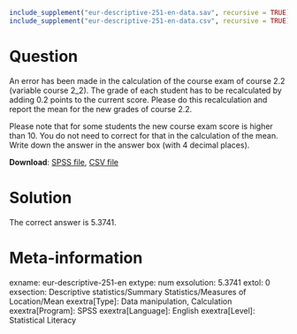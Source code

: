 ```r
include_supplement("eur-descriptive-251-en-data.sav", recursive = TRUE)
include_supplement("eur-descriptive-251-en-data.csv", recursive = TRUE)
```

Question
========
An error has been made in the calculation of the course exam of course 2.2 (variable course 2_2). The grade of each student has to be recalculated by adding 0.2 points to the current score. Please do this recalculation and report the mean for the new grades of course 2.2. 

Please note that for some students the new course exam score is higher than 10. You do not need to correct for that in the calculation of the mean. Write down the answer in the answer box (with 4 decimal places).

**Download**: [SPSS file](eur-descriptive-251-en-data.sav), [CSV file](eur-descriptive-251-en-data.csv)


Solution
========
The correct answer is 5.3741.


Meta-information
================
exname: eur-descriptive-251-en
extype: num
exsolution: 5.3741
extol: 0
exsection: Descriptive statistics/Summary Statistics/Measures of Location/Mean
exextra[Type]: Data manipulation, Calculation
exextra[Program]: SPSS
exextra[Language]: English
exextra[Level]: Statistical Literacy
